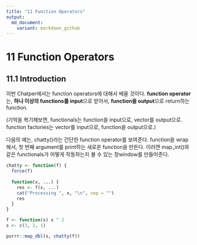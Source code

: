 ```yaml
---
title: "11 Function Operators"
output:
  md_document:
    variant: markdown_github
---
```


# 11 Function Operators

## 11.1 Introduction
이번 Chatper에서는 function operators에 대해서 배울 것이다.
**function operator**는, **하나 이상의 functions를 input**으로 받아서, **function을 output**으로 return하는 function.

(기억을 복기해보면, functionals는 function을 input으로, vector를 output으로.
function factories는 vector를 input으로, function을 output으로.)

다음의 예는, chatty()라는 간단한 function operator를 보여준다.
function을 wrap해서, 첫 번째 argument를 print하는 새로운 function을 만든다.
이러면 map_int()와 같은 functionals가 어떻게 작동하는지 볼 수 있는 창window를 만들어준다.

```r
chatty <- function(f) {
  force(f)
  
  function(x, ...) {
    res <- f(x, ...)
    cat("Processing ", x, "\n", sep = "")
    res
  }
}

f <- function(x) x ^ 2
s <- c(3, 2, 1)

purrr::map_dbl(s, chatty(f))
```
